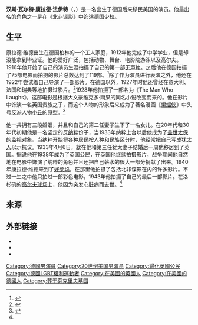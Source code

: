 {{noteTA
|T=zh-hans:康拉德·维德;zh-cn:康拉德·法伊特;zh-tw:康拉德·維德;
|G1=Movie
|G2=Show
|1=zh-hans:维德;zh-cn:法伊特;zh-tw:維德;
}}
{{Infobox person
| name          = 康拉德·法伊特
| image         = [[File:Conrad_Veidt_1-M-2579.jpg|220px]]
| imagesize     = 
| caption       = 
| birth_name     = Hans Walter Konrad Weidt
| birth_date     = {{birth date|1893|1|22|df=yes}}
| birth_place    = {{flag|German Empire}}[[普鲁士王国|普鲁士]][[柏林|柏林]]
| death_date     = {{death date and age|1943|4|3|1893|1|22|df=yes}}
| death_place    = {{USA}}[[洛杉磯|洛杉磯]]
| othername     = 
| occupation    = 演员
| years_active   = 1917–1943
| spouse        = Gussy Holl (1918–1922)<br>Felicitas Radke (1923–1932；1个孩子)<br>Ilona Prager (1933–1943；男方去世)
| homepage      = 
}}
'''汉斯·瓦尔特·康拉德·法伊特'''（{{lang-de|Hans Walter Conrad Veidt}}，{{bd|1893年|1月22日|1943年|4月3日}}）是一名出生于德国后来移民美国的演员。他最出名的角色之一是在《[[北非谍影|北非谍影]]》中饰演德国少校。

==生平==
康拉德·维德出生在德国柏林的一个工人家庭，1912年他完成了中学学业，但是却没能拿到毕业证。他的爱好广泛，包括动物、舞台、电影院游泳以及高尔夫。1916年他开始了自己的演员生涯拍摄了自己的第一部[[无声片|无声片]]。之后他在德国拍摄了75部电影而拍摄的影片总数达到了119部。<ref name="find">{{Cite web |url=http://www.findagrave.com/cgi-bin/fg.cgi?page=gr&GRid=4556 |title=Conrad Veidt |access-date=2013-07-26 |archive-date=2016-03-06 |archive-url=https://web.archive.org/web/20160306224111/http://www.findagrave.com/cgi-bin/fg.cgi?page=gr&GRid=4556 }}</ref>除了作为演员进行表演之外，他还在1922年尝试着自己导演了一部影片。在德国以外，1927年时他还曾经在意大利、法国和瑞典等地拍摄过影片。<ref>{{Cite web |url=http://www.leninimports.com/conrad_veidt.html |title=Conrad Veidt |accessdate=2013-07-27 |archive-date=2010-03-28 |archive-url=https://web.archive.org/web/20100328151610/http://www.leninimports.com/conrad_veidt.html |dead-url=yes }}</ref>1928年他拍摄了一部名为《The Man Who Laughs》，这部电影是根据大文豪维克多·雨果的同名小说改变而来的。他在影片中饰演一名英国贵族之子，而这个人物的形象后来成为了著名漫画《[[蝙蝠侠|蝙蝠侠]]》中头号反派人物[[小丑_(漫画)|小丑]]的原型。<ref>{{Cite web |url=http://laughingsquid.com/the-original-inspiration-for-batmans-joker-german-actor-conrad-veidt/ |title=The Original Inspiration For Batman’s Joker, German Actor Conrad Veidt |access-date=2013-07-27 |archive-date=2018-08-02 |archive-url=https://web.archive.org/web/20180802032436/https://laughingsquid.com/the-original-inspiration-for-batmans-joker-german-actor-conrad-veidt/ }}</ref>

他一共拥有三段婚姻，并且和自己的第二任妻子生下了一名女儿。在20年代和30年代初期他是一名坚定的反[[纳粹|纳粹]]份子，当1933年纳粹上台以后他成为了[[盖世太保|盖世太保]]的监视对象。当纳粹开始将各种居民按人种和民族区分时，他经常把自己写成[[犹太人|犹太人]]以示抗议。1933年4月6日，就在他和第三任犹太妻子结婚后一周他移居到了英国。据说他在1938年成为了英国公民，在英国他继续拍摄影片，战争期间他自然地在电影中饰演了纳粹的角色并且还把自己薪水的很大一部分捐献了出来。1940年康拉德·维德来到了[[好莱坞|好莱坞]]，在那里他拍摄了包括北非谍影在内的许多影片。不过一生之中他只拍过一部彩色电影，1943年他拍摄了自己的最后一部影片。在洛杉矶的[[高尔夫球场|高尔夫球场]]上，他因为突发心脏病而去世。<ref name="find"/>

==来源==
{{reflist|35em}}

== 外部链接 ==
*{{IMDb name|891998}}
*{{Tcmdb name}}
* {{Find a Grave|4556}}

{{Authority control}}
{{DEFAULTSORT:Veidt, Conrad}}
[[Category:德國男演員|Category:德國男演員]]
[[Category:20世纪美国男演员|Category:20世纪美国男演员]]
[[Category:歸化英國公民|Category:歸化英國公民]]
[[Category:德國LGBT權利運動者|Category:德國LGBT權利運動者]]
[[Category:在美國的英國人|Category:在美國的英國人]]
[[Category:在美國的德國人|Category:在美國的德國人]]
[[Category:葬于芬克里夫墓园|Category:葬于芬克里夫墓园]]